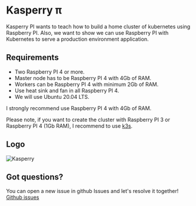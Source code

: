 
<SEO title="Home" />

# Kasperry π

Kasperry PI wants to teach how to build a home cluster of kubernetes using Raspberry PI.
Also, we want to show we can use Raspberry PI with Kubernetes to serve a production environment application.

## Requirements
* Two Raspberry PI 4 or more.
* Master node has to be Raspberry PI 4 with 4Gb of RAM.
* Workers can be Raspberry PI 4 with minimum 2Gb of RAM.
* Use heat sink and fan in all Raspberry PI 4.
* We will use Ubuntu 20.04 LTS.

I strongly recommend use Raspberry PI 4 with 4Gb of RAM.

Please note, if you want to create the cluster with Raspberry PI 3 or Raspberry PI 4 (1Gb RAM), I recommend to use [k3s](https://k3s.io/).

## Logo
![Kasperry](../images/icon.png)

## Got questions?
You can open a new issue in github Issues and let's resolve it together!
[Github issues](https://github.com/AlbertSabate/kasperry/issues)